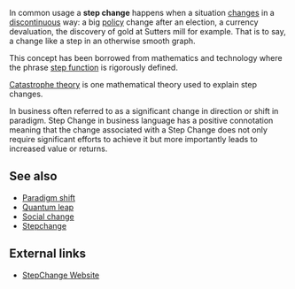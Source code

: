 {{context}}

In common usage a '''step change''' happens when a situation [[change]]s in a [[discontinuous]] way: a big [[policy]]  change after an election, a currency devaluation, the discovery of gold at Sutters mill for example. That is to say, a change like a step in an otherwise smooth graph.

This concept has been borrowed from mathematics and technology where the phrase [[step function]] is rigorously defined.

[[Catastrophe theory]] is one mathematical theory used to explain step changes.

In business often referred to as a significant change in direction or shift in paradigm. Step Change in business language has a positive connotation meaning that the change associated with a Step Change does not only require significant efforts to achieve it but more importantly leads to increased value or returns. 

==See also==
*[[Paradigm shift]]
*[[Quantum leap]]
*[[Social change]]
*[[Stepchange]]

== External links ==
* [http://www.stepchange.com/ StepChange Website]